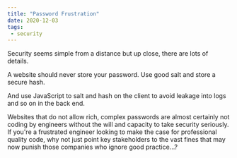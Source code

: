 ```yaml
---
title: "Password Frustration"
date: 2020-12-03
tags:
 - security
---
```


Security seems simple from a distance but up close, there are lots of details.

A website should never store your password. Use good salt and store a secure hash.

And use JavaScript to salt and hash on the client to avoid leakage into logs and so on in the back end.

Websites that do not allow rich, complex passwords are almost certainly not coding by engineers without the will and
capacity to take security seriously. If you're a frustrated engineer looking to make the case for professional
quality code, why not just point key stakeholders to the vast fines that may now punish those companies who ignore good
practice...?